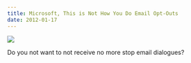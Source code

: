 ```yaml
---
title: Microsoft, This is Not How You Do Email Opt-Outs
date: 2012-01-17
---
```



 ![](3B10D34208324BC798787FA76ED64A29.png)

Do you not want to not receive no more stop email dialogues?


  